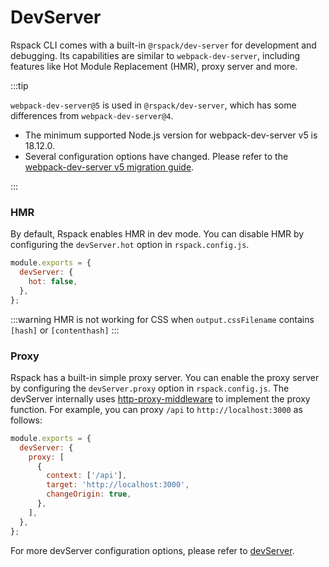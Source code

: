 # DevServer

Rspack CLI comes with a built-in `@rspack/dev-server` for development and debugging. Its capabilities are similar to `webpack-dev-server`, including features like Hot Module Replacement (HMR), proxy server and more.

:::tip

`webpack-dev-server@5` is used in `@rspack/dev-server`, which has some differences from `webpack-dev-server@4`.

- The minimum supported Node.js version for webpack-dev-server v5 is 18.12.0.
- Several configuration options have changed. Please refer to the [webpack-dev-server v5 migration guide](https://github.com/webpack/webpack-dev-server/blob/master/migration-v5.md).

:::

### HMR

By default, Rspack enables HMR in dev mode. You can disable HMR by configuring the `devServer.hot` option in `rspack.config.js`.

```js
module.exports = {
  devServer: {
    hot: false,
  },
};
```

:::warning
HMR is not working for CSS when `output.cssFilename` contains `[hash]` or `[contenthash]`
:::

### Proxy

Rspack has a built-in simple proxy server. You can enable the proxy server by configuring the `devServer.proxy` option in `rspack.config.js`. The devServer internally uses [http-proxy-middleware](https://github.com/chimurai/http-proxy-middleware) to implement the proxy function. For example, you can proxy `/api` to `http://localhost:3000` as follows:

```js
module.exports = {
  devServer: {
    proxy: [
      {
        context: ['/api'],
        target: 'http://localhost:3000',
        changeOrigin: true,
      },
    ],
  },
};
```

For more devServer configuration options, please refer to [devServer](/config/dev-server.html).

